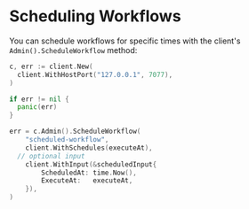 # Scheduling Workflows

You can schedule workflows for specific times with the client's `Admin().ScheduleWorkflow` method:

```go
c, err := client.New(
  client.WithHostPort("127.0.0.1", 7077),
)

if err != nil {
  panic(err)
}

err = c.Admin().ScheduleWorkflow(
	"scheduled-workflow",
	client.WithSchedules(executeAt),
  // optional input
	client.WithInput(&scheduledInput{
		ScheduledAt: time.Now(),
		ExecuteAt:   executeAt,
	}),
)
```